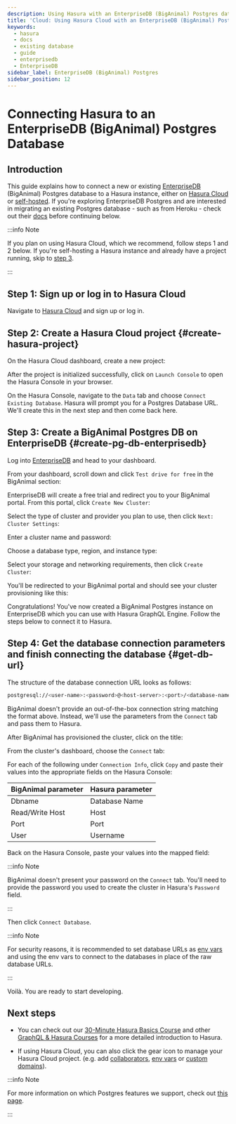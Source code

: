 ```yaml
---
description: Using Hasura with an EnterpriseDB (BigAnimal) Postgres database
title: 'Cloud: Using Hasura Cloud with an EnterpriseDB (BigAnimal) Postgres database'
keywords:
  - hasura
  - docs
  - existing database
  - guide
  - enterprisedb
  - EnterpriseDB
sidebar_label: EnterpriseDB (BigAnimal) Postgres
sidebar_position: 12
---
```



# Connecting Hasura to an EnterpriseDB (BigAnimal) Postgres Database

## Introduction

This guide explains how to connect a new or existing
[EnterpriseDB](https://www.enterprisedb.com/products/biganimal-cloud-postgresql) (BigAnimal) Postgres database to a
Hasura instance, either on [Hasura Cloud](https://cloud.hasura.io?skip_onboarding=true) or
[self-hosted](/deployment/deployment-guides/index.mdx). If you're exploring EnterpriseDB Postgres and are interested in
migrating an existing Postgres database - such as from Heroku - check out their
[docs](https://www.enterprisedb.com/docs/biganimal/latest/migration/cold_migration/) before continuing below.

:::info Note

If you plan on using Hasura Cloud, which we recommend, follow steps 1 and 2 below. If you're self-hosting a Hasura
instance and already have a project running, skip to [step 3](#create-pg-db-enterprisedb).

:::

## Step 1: Sign up or log in to Hasura Cloud

Navigate to [Hasura Cloud](https://cloud.hasura.io/signup/?pg=docs&plcmt=body&cta=navigate-to-hasura-cloud&tech=default)
and sign up or log in.

## Step 2: Create a Hasura Cloud project {#create-hasura-project}

On the Hasura Cloud dashboard, create a new project:

<Thumbnail src="/img/cloud-dbs/create-hasura-cloud-project.png" alt="Create Hasura Cloud project" />

After the project is initialized successfully, click on `Launch Console` to open the Hasura Console in your browser.

On the Hasura Console, navigate to the `Data` tab and choose `Connect Existing Database`. Hasura will prompt you for a
Postgres Database URL. We'll create this in the next step and then come back here.

<Thumbnail src="/img/cloud-dbs/existing-db-setup.png" alt="Hasura Cloud database setup" width="700px" />

## Step 3: Create a BigAnimal Postgres DB on EnterpriseDB {#create-pg-db-enterprisedb}

Log into [EnterpriseDB](https://www.enterprisedb.com/dashboard) and head to your dashboard.

From your dashboard, scroll down and click `Test drive for free` in the BigAnimal section:

<Thumbnail src="/img/cloud-dbs/big-animal/big-animal-test-drive.png" alt="Test drive BigAnimal" width="700px" />

EnterpriseDB will create a free trial and redirect you to your BigAnimal portal. From this portal, click
`Create New Cluster`:

<Thumbnail src="/img/cloud-dbs/big-animal/big-animal-create-new-cluster.png" alt="Create new cluster" width="700px" />

Select the type of cluster and provider you plan to use, then click `Next: Cluster Settings`:

<Thumbnail
  src="/img/cloud-dbs/big-animal/big-animal-cluster-type-provider.png"
  alt="Choose type and provider"
  width="700px"
/>

Enter a cluster name and password:

<Thumbnail
  src="/img/cloud-dbs/big-animal/big-animal-cluster-name-password.png"
  alt="Add name and password"
  width="700px"
/>

Choose a database type, region, and instance type:

<Thumbnail
  src="/img/cloud-dbs/big-animal/big-animal-cluster-type-region.png"
  alt="Choose cluster type and region"
  width="700px"
/>

Select your storage and networking requirements, then click `Create Cluster`:

<Thumbnail
  src="/img/cloud-dbs/big-animal/big-animal-storage-networking.png"
  alt="Choose storage and networking"
  width="700px"
/>

You'll be redirected to your BigAnimal portal and should see your cluster provisioning like this:

<Thumbnail src="/img/cloud-dbs/big-animal/big-animal-provisioning.png" alt="Cluster provisioning" width="700px" />

Congratulations! You've now created a BigAnimal Postgres instance on EnterpriseDB which you can use with Hasura GraphQL
Engine. Follow the steps below to connect it to Hasura.

## Step 4: Get the database connection parameters and finish connecting the database {#get-db-url}

The structure of the database connection URL looks as follows:

```bash
postgresql://<user-name>:<password>@<host-server>:<port>/<database-name>
```

BigAnimal doesn't provide an out-of-the-box connection string matching the format above. Instead, we'll use the
parameters from the `Connect` tab and pass them to Hasura.

After BigAnimal has provisioned the cluster, click on the title:

<Thumbnail src="/img/cloud-dbs/big-animal/big-animal-cluster-ready.png" alt="Cluster ready" width="700px" />

From the cluster's dashboard, choose the `Connect` tab:

<Thumbnail
  src="/img/cloud-dbs/big-animal/big-animal-connection-parameters.png"
  alt="Cluster connection parameters"
  width="700px"
/>

For each of the following under `Connection Info`, click `Copy` and paste their values into the appropriate fields on
the Hasura Console:

| BigAnimal parameter | Hasura parameter |
| ------------------- | ---------------- |
| Dbname              | Database Name    |
| Read/Write Host     | Host             |
| Port                | Port             |
| User                | Username         |

Back on the Hasura Console, paste your values into the mapped field:

<Thumbnail src="/img/cloud-dbs/big-animal/big-animal-connect-db.png" alt="Connect to Hasura Console" width="700px" />

:::info Note

BigAnimal doesn't present your password on the `Connect` tab. You'll need to provide the password you used to create the
cluster in Hasura's `Password` field.

:::

Then click `Connect Database`.

:::info Note

For security reasons, it is recommended to set database URLs as
[env vars](/hasura-cloud/projects/env-vars.mdx#manage-project-env-vars) and using the env vars to connect to the
databases in place of the raw database URLs.

:::

Voilà. You are ready to start developing.

<Thumbnail src="/img/cloud-dbs/hasura-console.png" alt="Hasura Console" />

## Next steps

- You can check out our [30-Minute Hasura Basics Course](https://hasura.io/learn/graphql/hasura/introduction/) and other
  [GraphQL & Hasura Courses](https://hasura.io/learn/) for a more detailed introduction to Hasura.

- If using Hasura Cloud, you can also click the gear icon to manage your Hasura Cloud project. (e.g. add
  [collaborators](/hasura-cloud/projects/collaborators.mdx#manage-project-collaborators),
  [env vars](/hasura-cloud/projects/env-vars.mdx#manage-project-env-vars) or
  [custom domains](/hasura-cloud/projects/domains.mdx#manage-project-domains)).

<Thumbnail src="/img/getting-started/project-manage.png" alt="Project actions" width="860px" />

:::info Note

For more information on which Postgres features we support, check out [this page](/databases/feature-support.mdx).

:::
